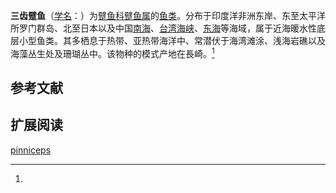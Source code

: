 {{Speciesbox
| name = 三齿躄鱼
| status = 
| status_system = 
| image = 
| genus = Antennarius
| species = pinniceps
| authority = Commerson, 1846<ref name='id8889'>{{cite web| url =http://www.bioinfo.cn/db05/BjdwSpecies.php?action=view&id=8889| title =三齿躄鱼| work =中国动物物种编目数据库| publisher =中国科学院微生物研究所| author =中国科学院动物研究所| accessdate =2009-04-16| deadurl =yes| archiveurl =https://web.archive.org/web/20131203122335/http://www.bioinfo.cn/db05/BjdwSpecies.php?action=view| archivedate =2013-12-03}}</ref>
}}

'''三齿躄鱼'''（[[学名|学名]]：{{lang|la|''Antennarius pinniceps''}}）为[[躄鱼科|躄鱼科]][[躄鱼属|躄鱼属]]的[[鱼类|鱼类]]。分布于印度洋非洲东岸、东至太平洋所罗门群岛、北至日本以及中国[[南海|南海]]、[[台湾海峡|台湾海峡]]、[[东海|东海]]等海域，属于近海暖水性底层小型鱼类。其多栖息于热带、亚热带海洋中、常潜伏于海湾滩涂、浅海岩礁以及海藻丛生处及珊瑚丛中。该物种的模式产地在長崎。<ref name='id8889'/>

== 参考文献 ==
{{reflist}}

== 扩展阅读 ==
{{refbegin}}
{{wikispecies-inline|Antennarius pinniceps|三齿躄鱼}}
{{refend}}
{{Taxonbar|from=Q10867159}}

[[Category:躄鱼属|pinniceps]]


{{鱼类小作品}}